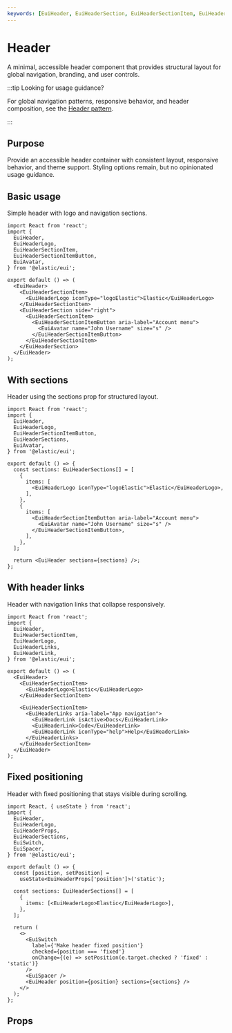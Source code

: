 ```yaml
---
keywords: [EuiHeader, EuiHeaderSection, EuiHeaderSectionItem, EuiHeaderSectionItemButton, EuiHeaderLogo, EuiHeaderBreadcrumbs]
---
```


# Header

A minimal, accessible header component that provides structural layout for global navigation, branding, and user controls.

:::tip Looking for usage guidance?

For global navigation patterns, responsive behavior, and header composition, see the [Header pattern](/docs/patterns/navigation/header).

:::

## Purpose

Provide an accessible header container with consistent layout, responsive behavior, and theme support. Styling options remain, but no opinionated usage guidance.

## Basic usage

Simple header with logo and navigation sections.

```tsx interactive
import React from 'react';
import {
  EuiHeader,
  EuiHeaderLogo,
  EuiHeaderSectionItem,
  EuiHeaderSectionItemButton,
  EuiAvatar,
} from '@elastic/eui';

export default () => (
  <EuiHeader>
    <EuiHeaderSectionItem>
      <EuiHeaderLogo iconType="logoElastic">Elastic</EuiHeaderLogo>
    </EuiHeaderSectionItem>
    <EuiHeaderSection side="right">
      <EuiHeaderSectionItem>
        <EuiHeaderSectionItemButton aria-label="Account menu">
          <EuiAvatar name="John Username" size="s" />
        </EuiHeaderSectionItemButton>
      </EuiHeaderSectionItem>
    </EuiHeaderSection>
  </EuiHeader>
);
```

## With sections

Header using the sections prop for structured layout.

```tsx interactive
import React from 'react';
import {
  EuiHeader,
  EuiHeaderLogo,
  EuiHeaderSectionItemButton,
  EuiHeaderSections,
  EuiAvatar,
} from '@elastic/eui';

export default () => {
  const sections: EuiHeaderSections[] = [
    {
      items: [
        <EuiHeaderLogo iconType="logoElastic">Elastic</EuiHeaderLogo>,
      ],
    },
    {
      items: [
        <EuiHeaderSectionItemButton aria-label="Account menu">
          <EuiAvatar name="John Username" size="s" />
        </EuiHeaderSectionItemButton>,
      ],
    },
  ];

  return <EuiHeader sections={sections} />;
};
```

## With header links

Header with navigation links that collapse responsively.

```tsx interactive
import React from 'react';
import {
  EuiHeader,
  EuiHeaderSectionItem,
  EuiHeaderLogo,
  EuiHeaderLinks,
  EuiHeaderLink,
} from '@elastic/eui';

export default () => (
  <EuiHeader>
    <EuiHeaderSectionItem>
      <EuiHeaderLogo>Elastic</EuiHeaderLogo>
    </EuiHeaderSectionItem>

    <EuiHeaderSectionItem>
      <EuiHeaderLinks aria-label="App navigation">
        <EuiHeaderLink isActive>Docs</EuiHeaderLink>
        <EuiHeaderLink>Code</EuiHeaderLink>
        <EuiHeaderLink iconType="help">Help</EuiHeaderLink>
      </EuiHeaderLinks>
    </EuiHeaderSectionItem>
  </EuiHeader>
);
```

## Fixed positioning

Header with fixed positioning that stays visible during scrolling.

```tsx interactive
import React, { useState } from 'react';
import {
  EuiHeader,
  EuiHeaderLogo,
  EuiHeaderProps,
  EuiHeaderSections,
  EuiSwitch,
  EuiSpacer,
} from '@elastic/eui';

export default () => {
  const [position, setPosition] =
    useState<EuiHeaderProps['position']>('static');

  const sections: EuiHeaderSections[] = [
    {
      items: [<EuiHeaderLogo>Elastic</EuiHeaderLogo>],
    },
  ];

  return (
    <>
      <EuiSwitch
        label={'Make header fixed position'}
        checked={position === 'fixed'}
        onChange={(e) => setPosition(e.target.checked ? 'fixed' : 'static')}
      />
      <EuiSpacer />
      <EuiHeader position={position} sections={sections} />
    </>
  );
};
```

## Props


<PropTable definition={docgen.EuiHeader} />

<PropTable definition={docgen.EuiHeaderSection} />

<PropTable definition={docgen.EuiHeaderSectionItem} />

<PropTable definition={docgen.EuiHeaderSectionItemButton} />

<PropTable definition={docgen.EuiHeaderLogo} />

<PropTable definition={docgen.EuiHeaderBreadcrumbs} />
